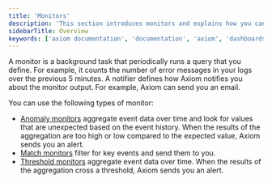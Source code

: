 ```yaml
---
title: 'Monitors'
description: 'This section introduces monitors and explains how you can use them to generate automated alerts from your event data.'
sidebarTitle: Overview
keywords: ['axiom documentation', 'documentation', 'axiom', 'dashboards', 'monitors', 'notifiers', 'slack', 'email', 'pagerduty', 'webhook', 'opsgenie', 'discord', 'discord webhook']
---
```


A monitor is a background task that periodically runs a query that you define. For example, it counts the number of error messages in your logs over the previous 5 minutes. A notifier defines how Axiom notifies you about the monitor output. For example, Axiom can send you an email.

You can use the following types of monitor:

- [Anomaly monitors](/monitor-data/anomaly-monitors) aggregate event data over time and look for values that are unexpected based on the event history. When the results of the aggregation are too high or low compared to the expected value, Axiom sends you an alert.
- [Match monitors](/monitor-data/match-monitors) filter for key events and send them to you.
- [Threshold monitors](/monitor-data/threshold-monitors) aggregate event data over time. When the results of the aggregation cross a threshold, Axiom sends you an alert.